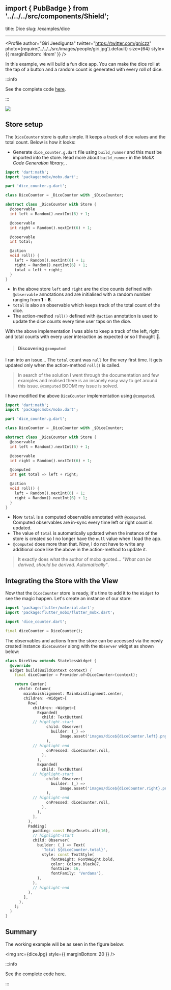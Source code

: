 ## import { PubBadge } from '../../../src/components/Shield';

title: Dice slug: /examples/dice

---


<Profile
  author="Giri Jeedigunta"
  twitter="https://twitter.com/gniczz"
  photo={require('../../../src/images/people/giri.jpg').default}
  size={64}
  style={{ marginBottom: '4rem' }}
/>

In this example, we will build a fun dice app. You can make the dice roll at the
tap of a button and a random count is generated with every roll of dice.

:::info

See the complete code
[here](https://github.com/mobxjs/mobx.dart/tree/main/mobx_examples/lib/dice).

:::

<img src={diceJpg} />

## Store setup

The `DiceCounter` store is quite simple. It keeps a track of dice values and the
total count. Below is how it looks:

- Generate `dice_counter.g.dart` file using `build_runner` and this must be
  imported into the store. Read more about `build_runner` in the _MobX Code
  Generation library_, <PubBadge name="mobx_codegen" />.

```dart
import 'dart:math';
import 'package:mobx/mobx.dart';

part 'dice_counter.g.dart';

class DiceCounter = _DiceCounter with _$DiceCounter;

abstract class _DiceCounter with Store {
  @observable
  int left = Random().nextInt(6) + 1;

  @observable
  int right = Random().nextInt(6) + 1;

  @observable
  int total;

  @action
  void roll() {
    left = Random().nextInt(6) + 1;
    right = Random().nextInt(6) + 1;
    total = left + right;
  }
}

```

- In the above store `left` and `right` are the dice counts defined with
  `@observable` annotations and are initialised with a random number ranging
  from **1** - **6**.
- `total` is also an observable which keeps track of the total count of the
  dice.
- The action-method `roll()` defined with `@action` annotation is used to update
  the dice counts every time user taps on the dice.

With the above implementation I was able to keep a track of the left, right and
total counts with every user interaction as expected or so I thought 🤔.

> #### Discovering `@computed`

I ran into an issue... The `total` count was `null` for the very first time. It
gets updated only when the action-method `roll()` is called.

> In search of the solution I went through the documentation and few examples
> and realised there is an insanely easy way to get around this issue.
> `@computed` BOOM! my issue is solved.

I have modified the above `DiceCounter` implementation using `@computed`.

```dart
import 'dart:math';
import 'package:mobx/mobx.dart';

part 'dice_counter.g.dart';

class DiceCounter = _DiceCounter with _$DiceCounter;

abstract class _DiceCounter with Store {
  @observable
  int left = Random().nextInt(6) + 1;

  @observable
  int right = Random().nextInt(6) + 1;

  @computed
  int get total => left + right;

  @action
  void roll() {
    left = Random().nextInt(6) + 1;
    right = Random().nextInt(6) + 1;
  }
}

```

- Now `total` is a computed observable annotated with `@computed`. Computed
  observables are in-sync every time left or right count is updated.
- The value of `total` is automatically updated when the instance of the store
  is created so I no longer have the `null` value when I load the app.
- `@computed` does more than that. Now, I do not have to write any additional
  code like the above in the action-method to update it.

> It exactly does what the author of mobx quoted... _"What can be derived,
> should be derived. Automatically"_.

## Integrating the Store with the View

Now that the `DiceCounter` store is ready, it's time to add it to the `Widget`
to see the magic happen. Let's create an instance of our store:

```dart
import 'package:flutter/material.dart';
import 'package:flutter_mobx/flutter_mobx.dart';

import 'dice_counter.dart';

final diceCounter = DiceCounter();

```

The observables and actions from the store can be accessed via the newly created
instance `diceCounter` along with the `Observer` widget as shown below:

```dart
class DiceView extends StatelessWidget {
  @override
  Widget build(BuildContext context) {
    final diceCounter = Provider.of<DiceCounter>(context);

    return Center(
      child: Column(
        mainAxisAlignment: MainAxisAlignment.center,
        children: <Widget>[
          Row(
            children: <Widget>[
              Expanded(
                child: TextButton(
            // highlight-start
                  child: Observer(
                    builder: (_) =>
                        Image.asset('images/dice${diceCounter.left}.png'),
                  ),
            // highlight-end
                  onPressed: diceCounter.roll,
                ),
              ),
              Expanded(
                child: TextButton(
            // highlight-start
                  child: Observer(
                    builder: (_) =>
                        Image.asset('images/dice${diceCounter.right}.png'),
                  ),
            // highlight-end
                  onPressed: diceCounter.roll,
                ),
              ),
            ],
          ),
          Padding(
            padding: const EdgeInsets.all(16),
            // highlight-start
            child: Observer(
              builder: (_) => Text(
                'Total ${diceCounter.total}',
                style: const TextStyle(
                    fontWeight: FontWeight.bold,
                    color: Colors.black87,
                    fontSize: 16,
                    fontFamily: 'Verdana'),
              ),
            ),
            // highlight-end
          ),
        ],
      ),
    );
  }
}
```

## Summary

The working example will be as seen in the figure below:

<img src={diceJpg} style={{ marginBottom: 20 }} />

:::info

See the complete code
[here](https://github.com/mobxjs/mobx.dart/tree/main/mobx_examples/lib/dice).

:::
